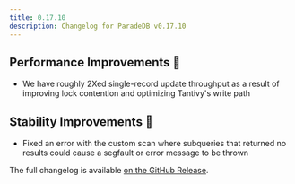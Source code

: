```yaml
---
title: 0.17.10
description: Changelog for ParadeDB v0.17.10
---
```


## Performance Improvements 🚀

- We have roughly 2Xed single-record update throughput as a result of improving lock contention and optimizing Tantivy's
  write path

## Stability Improvements 💪

- Fixed an error with the custom scan where subqueries that returned no results could cause a segfault or error message to be thrown

The full changelog is available [on the GitHub Release](https://github.com/paradedb/paradedb/releases/tag/v0.17.10).
